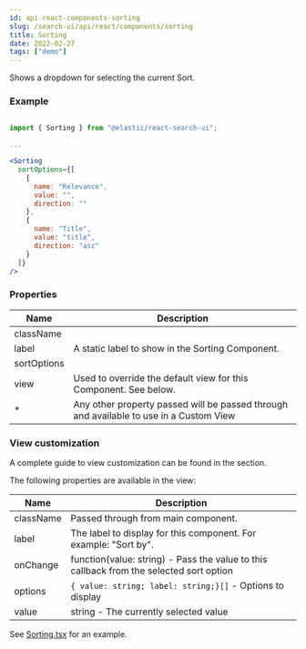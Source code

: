 ```yaml
---
id: api-react-components-sorting
slug: /search-ui/api/react/components/sorting
title: Sorting
date: 2022-02-27
tags: ["demo"]
---
```


Shows a dropdown for selecting the current Sort.

### Example

```jsx

import { Sorting } from "@elastic/react-search-ui";

...

<Sorting
  sortOptions={[
    {
      name: "Relevance",
      value: "",
      direction: ""
    },
    {
      name: "Title",
      value: "title",
      direction: "asc"
    }
  ]}
/>
```

### Properties

| Name        | Description                                                                                                                                                           |
| ----------- | --------------------------------------------------------------------------------------------------------------------------------------------------------------------- |
| className   |                                                                                                                                                                       |
| label       | A static label to show in the Sorting Component.                                                                                                                      |
| sortOptions |                                                                                                                                                                       |
| view        | Used to override the default view for this Component. See <DocLink id="api-react-components-sorting" section="view-customization" text="View customization" /> below. |
| \*          | Any other property passed will be passed through and available to use in a Custom View                                                                                |

### View customization

A complete guide to view customization can be found in the <DocLink id="guides-customizing-styles-and-html" section="customizing-html" text="Customization: Component views and HTML" /> section.

The following properties are available in the view:

| Name      | Description                                                                             |
| --------- | --------------------------------------------------------------------------------------- |
| className | Passed through from main component.                                                     |
| label     | The label to display for this component. For example: "Sort by".                        |
| onChange  | function(value: string) - Pass the value to this callback from the selected sort option |
| options   | `{ value: string; label: string;}[]` - Options to display                               |
| value     | string - The currently selected value                                                   |

See [Sorting.tsx](https://github.com/elastic/search-ui/blob/main/packages/react-search-ui-views/src/Sorting.tsx) for an example.

